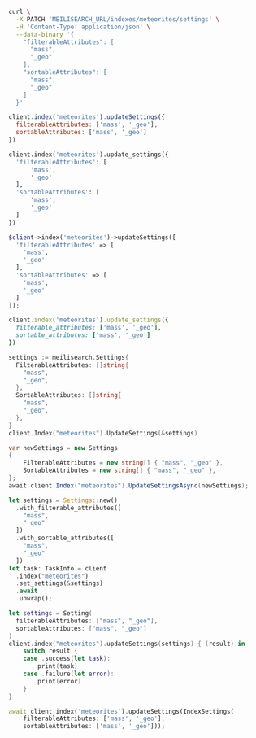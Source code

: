 <CodeGroup>

```bash cURL
curl \
  -X PATCH 'MEILISEARCH_URL/indexes/meteorites/settings' \
  -H 'Content-Type: application/json' \
  --data-binary '{
    "filterableAttributes": [
      "mass",
      "_geo"
    ],
    "sortableAttributes": [
      "mass",
      "_geo"
    ]
  }'
```

```javascript JS
client.index('meteorites').updateSettings({
  filterableAttributes: ['mass', '_geo'],
  sortableAttributes: ['mass', '_geo']
})
```

```python Python
client.index('meteorites').update_settings({
  'filterableAttributes': [
      'mass',
      '_geo'
  ],
  'sortableAttributes': [
      'mass',
      '_geo'
  ]
})
```

```php PHP
$client->index('meteorites')->updateSettings([
  'filterableAttributes' => [
    'mass',
    '_geo'
  ],
  'sortableAttributes' => [
    'mass',
    '_geo'
  ]
]);
```

```ruby Ruby
client.index('meteorites').update_settings({
  filterable_attributes: ['mass', '_geo'],
  sortable_attributes: ['mass', '_geo']
})
```

```go Go
settings := meilisearch.Settings{
  FilterableAttributes: []string{
    "mass",
    "_geo",
  },
  SortableAttributes: []string{
    "mass",
    "_geo",
  },
}
client.Index("meteorites").UpdateSettings(&settings)
```

```csharp C#
var newSettings = new Settings
{
    FilterableAttributes = new string[] { "mass", "_geo" },
    SortableAttributes = new string[] { "mass", "_geo" },
};
await client.Index("meteorites").UpdateSettingsAsync(newSettings);
```

```rust Rust
let settings = Settings::new()
  .with_filterable_attributes([
    "mass",
    "_geo"
  ])
  .with_sortable_attributes([
    "mass",
    "_geo"
  ])
let task: TaskInfo = client
  .index("meteorites")
  .set_settings(&settings)
  .await
  .unwrap();
```

```swift Swift
let settings = Setting(
  filterableAttributes: ["mass", "_geo"],
  sortableAttributes: ["mass", "_geo"]
)
client.index("meteorites").updateSettings(settings) { (result) in
    switch result {
    case .success(let task):
        print(task)
    case .failure(let error):
        print(error)
    }
}
```

```dart Dart
await client.index('meteorites').updateSettings(IndexSettings(
    filterableAttributes: ['mass', '_geo'],
    sortableAttributes: ['mass', '_geo']));
```
</CodeGroup>